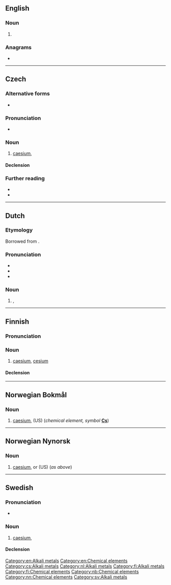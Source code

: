{{also|césium}}
==English==

===Noun===
{{en-noun|-}}

# {{lb|en|American spelling}} {{alternative form of|en|caesium}}

===Anagrams===
* {{anagrams|en|a=ceimsu|miscue}}

[[Category:en:Alkali metals]]
[[Category:en:Chemical elements]]

----

==Czech==
{{wikipedia|lang=cs}}
{{elements|cs|Cs|xenon|Xe|baryum|Ba}}

===Alternative forms===
* {{alter|cs|cezium}}

===Pronunciation===
* {{IPA|cs|/tsɛːzɪjʊm/}}

===Noun===
{{cs-noun|g=n}}

# [[caesium]], {{l|en|cesium}}

====Declension====
{{cs-decl-noun|cesium|cesia|cesiu|cesium|cesium|cesiu|cesiem|cesia|cesií|cesiím|cesia|cesia|cesiích|cesii}}

===Further reading===
* {{R:PSJC}}
* {{R:SSJC}}

[[Category:cs:Alkali metals]]

----

==Dutch==
{{wikipedia|lang=nl}}
{{elements|nl|Cs|xenon|Xe|barium|Ba}}

===Etymology===
Borrowed from {{bor|nl|de|Cäsium}}.

===Pronunciation===
* {{IPA|nl|/ˈseː.zi.ʏm/|[ˈseː.zi.ʏm]}}
* {{audio|nl|Nl-cesium.ogg|Audio}}
* {{hyphenation|nl|ce|si|um}}

===Noun===
{{nl-noun|n|-|-}}

# {{l|en|caesium}}, {{l|en|cesium}}

[[Category:nl:Alkali metals]]

----

==Finnish==
{{wikipedia|lang=fi}}

===Pronunciation===
{{fi-pronunciation|keesi.um|seesi.um}}

===Noun===
{{fi-noun}}

# [[caesium]], [[#English|cesium]]

====Declension====
{{fi-decl-risti|n=sg|cesium|||a|i=0}}

[[Category:fi:Alkali metals]]
[[Category:fi:Chemical elements]]

----

==Norwegian Bokmål==
{{wikipedia|lang=no}}

===Noun===
{{head|nb|noun|g=n|definite singular|cesiumet}} {{lb|nb|uncountable}}

# [[caesium]], {{l|en|cesium}} (US) (''chemical element, symbol'' '''[[Cs]]''')

[[Category:nb:Chemical elements]]

----

==Norwegian Nynorsk==
{{wikipedia|lang=nn}}

===Noun===
{{head|nn|noun|g=n|definite singular|cesiumet}} {{lb|nn|uncountable}}

# [[caesium]], or {{l|en|cesium}} (US) (''as above'')

[[Category:nn:Chemical elements]]

----

==Swedish==

===Pronunciation===
* {{IPA|sv|/ˈseːsɪɵm/}}

===Noun===
{{sv-noun|n}}

# [[caesium]], {{l|en|cesium}}

====Declension====
{{sv-noun-unc-irreg-n|2=cesiumet}}

[[Category:sv:Alkali metals]]